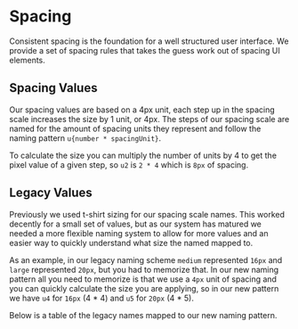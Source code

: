 
<Meta title="Docs/Foundations/Spacing" />

# Spacing

Consistent spacing is the foundation for a well structured user interface. We provide a set of spacing rules that takes the guess work out of spacing UI elements.

## Spacing Values

Our spacing values are based on a 4px unit, each step up in the spacing scale increases the size by 1 unit, or 4px. The steps of our spacing scale are named for the amount of spacing units they represent and follow the naming pattern `u{number * spacingUnit}`.

To calculate the size you can multiply the number of units by 4 to get the pixel value of a given step, so `u2` is `2 * 4` which is `8px` of spacing.

<SpacingOptionsTable />

## Legacy Values

Previously we used t-shirt sizing for our spacing scale names. This worked decently for a small set of values, but as our system has matured we needed a more flexible naming system to allow for more values and an easier way to quickly understand what size the named mapped to.

As an example, in our legacy naming scheme `medium` represented `16px` and `large` represented `20px`, but you had to memorize that. In our new naming pattern all you need to memorize is that we use a `4px` unit of spacing and you can quickly calculate the size you are applying, so in our new pattern we have `u4` for `16px` (4 \* 4) and `u5` for `20px` (4 \* 5).

Below is a table of the legacy names mapped to our new naming pattern.

<LegacySpaceTable />
